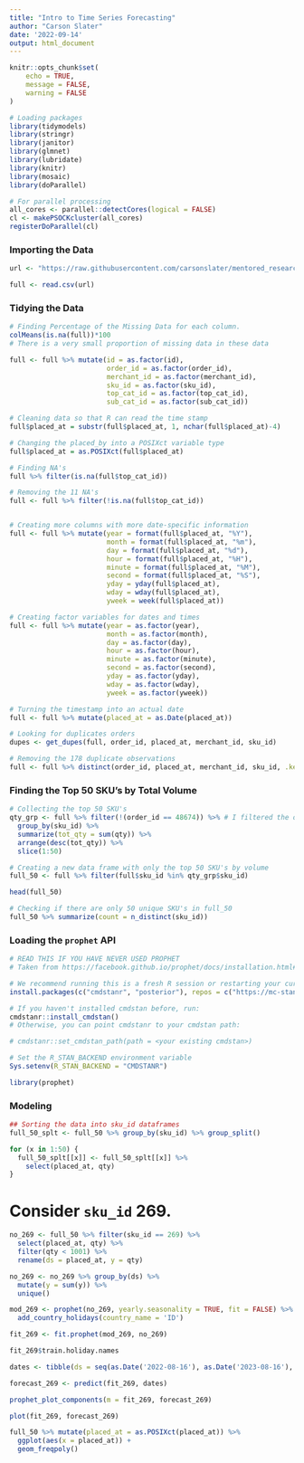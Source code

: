 ```yaml
---
title: "Intro to Time Series Forecasting"
author: "Carson Slater"
date: '2022-09-14'
output: html_document
---
```


```r
knitr::opts_chunk$set(
	echo = TRUE,
	message = FALSE,
	warning = FALSE
)
```
```r
# Loading packages
library(tidymodels)
library(stringr)
library(janitor)
library(glmnet)
library(lubridate)
library(knitr)
library(mosaic)
library(doParallel)
```

```r
# For parallel processing
all_cores <- parallel::detectCores(logical = FALSE)
cl <- makePSOCKcluster(all_cores)
registerDoParallel(cl)
```


### Importing the Data
```r
url <- "https://raw.githubusercontent.com/carsonslater/mentored_research2022/Main/new_baskets_full.csv"

full <- read.csv(url)
```

### Tidying the Data
```r
# Finding Percentage of the Missing Data for each column.
colMeans(is.na(full))*100
# There is a very small proportion of missing data in these data 

full <- full %>% mutate(id = as.factor(id), 
                        order_id = as.factor(order_id), 
                        merchant_id = as.factor(merchant_id), 
                        sku_id = as.factor(sku_id), 
                        top_cat_id = as.factor(top_cat_id), 
                        sub_cat_id = as.factor(sub_cat_id))

# Cleaning data so that R can read the time stamp
full$placed_at = substr(full$placed_at, 1, nchar(full$placed_at)-4)

# Changing the placed_by into a POSIXct variable type
full$placed_at = as.POSIXct(full$placed_at)

# Finding NA's
full %>% filter(is.na(full$top_cat_id))

# Removing the 11 NA's
full <- full %>% filter(!is.na(full$top_cat_id))


# Creating more columns with more date-specific information
full <- full %>% mutate(year = format(full$placed_at, "%Y"),
                        month = format(full$placed_at, "%m"),
                        day = format(full$placed_at, "%d"),
                        hour = format(full$placed_at, "%H"),
                        minute = format(full$placed_at, "%M"),
                        second = format(full$placed_at, "%S"),
                        yday = yday(full$placed_at),
                        wday = wday(full$placed_at),
                        yweek = week(full$placed_at))

# Creating factor variables for dates and times
full <- full %>% mutate(year = as.factor(year),
                        month = as.factor(month),
                        day = as.factor(day),
                        hour = as.factor(hour),
                        minute = as.factor(minute),
                        second = as.factor(second),
                        yday = as.factor(yday),
                        wday = as.factor(wday),
                        yweek = as.factor(yweek))

# Turning the timestamp into an actual date
full <- full %>% mutate(placed_at = as.Date(placed_at))

# Looking for duplicates orders
dupes <- get_dupes(full, order_id, placed_at, merchant_id, sku_id)

# Removing the 178 duplicate observations
full <- full %>% distinct(order_id, placed_at, merchant_id, sku_id, .keep_all = TRUE)
```

### Finding the Top 50 SKU's by Total Volume
```r
# Collecting the top 50 SKU's
qty_grp <- full %>% filter(!(order_id == 48674)) %>% # I filtered the outlier order
  group_by(sku_id) %>% 
  summarize(tot_qty = sum(qty)) %>% 
  arrange(desc(tot_qty)) %>% 
  slice(1:50)

# Creating a new data frame with only the top 50 SKU's by volume
full_50 <- full %>% filter(full$sku_id %in% qty_grp$sku_id)

head(full_50)

# Checking if there are only 50 unique SKU's in full_50
full_50 %>% summarize(count = n_distinct(sku_id))
```

### Loading the `prophet` API
```r
# READ THIS IF YOU HAVE NEVER USED PROPHET
# Taken from https://facebook.github.io/prophet/docs/installation.html#r

# We recommend running this is a fresh R session or restarting your current session
install.packages(c("cmdstanr", "posterior"), repos = c("https://mc-stan.org/r-packages/", getOption("repos")))

# If you haven't installed cmdstan before, run:
cmdstanr::install_cmdstan()
# Otherwise, you can point cmdstanr to your cmdstan path:

# cmdstanr::set_cmdstan_path(path = <your existing cmdstan>)

# Set the R_STAN_BACKEND environment variable
Sys.setenv(R_STAN_BACKEND = "CMDSTANR")
```
```r
library(prophet)
```

### Modeling
```r
## Sorting the data into sku_id dataframes
full_50_splt <- full_50 %>% group_by(sku_id) %>% group_split()

for (x in 1:50) {
  full_50_splt[[x]] <- full_50_splt[[x]] %>% 
    select(placed_at, qty)
}
```

# Consider `sku_id` 269.
```r
no_269 <- full_50 %>% filter(sku_id == 269) %>% 
  select(placed_at, qty) %>% 
  filter(qty < 1001) %>% 
  rename(ds = placed_at, y = qty)

no_269 <- no_269 %>% group_by(ds) %>% 
  mutate(y = sum(y)) %>% 
  unique()

mod_269 <- prophet(no_269, yearly.seasonality = TRUE, fit = FALSE) %>% 
  add_country_holidays(country_name = 'ID')

fit_269 <- fit.prophet(mod_269, no_269)

fit_269$train.holiday.names

dates <- tibble(ds = seq(as.Date('2022-08-16'), as.Date('2023-08-16'), by = 'days'), y = rep(NA, 366))

forecast_269 <- predict(fit_269, dates)

prophet_plot_components(m = fit_269, forecast_269)

plot(fit_269, forecast_269)
```

```r
full_50 %>% mutate(placed_at = as.POSIXct(placed_at)) %>% 
  ggplot(aes(x = placed_at)) +
  geom_freqpoly()
```

